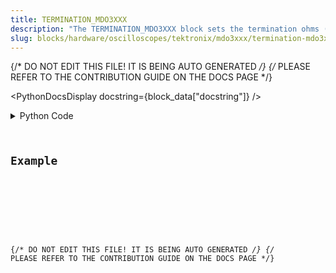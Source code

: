 ```yaml
---
title: TERMINATION_MDO3XXX
description: "The TERMINATION_MDO3XXX block sets the termination ohms (or queries it)."
slug: blocks/hardware/oscilloscopes/tektronix/mdo3xxx/termination-mdo3xxx
---
```


{/* DO NOT EDIT THIS FILE! IT IS BEING AUTO GENERATED */}
{/* PLEASE REFER TO THE CONTRIBUTION GUIDE ON THE DOCS PAGE */}


<PythonDocsDisplay docstring={block_data["docstring"]} />
<details>
<summary>Python Code</summary>



<Code code={pythonCode} lang="py" wrap theme="dracula" />

[Find this Flojoy Block on GitHub](https://github.com/flojoy-ai/blocks/blob/main/blocks/HARDWARE/OSCILLOSCOPES/TEKTRONIX/MDO3XXX/TERMINATION_MDO3XXX/TERMINATION_MDO3XXX.py)

</details>

## Example


<GetHelpWidget />


<AppDisplay app={app} blockName="TERMINATION_MDO3XXX" client:visible />


<Example />

{/* DO NOT EDIT THIS FILE! IT IS BEING AUTO GENERATED */}
{/* PLEASE REFER TO THE CONTRIBUTION GUIDE ON THE DOCS PAGE */}
